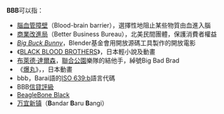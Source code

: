 {{noteTA
|1=zh-cn:信用评级; zh-hk:信貸評級; zh-tw:信用評等;
|2=zh-cn:林肯公园; zh-hk:林肯公園; zh-tw:聯合公園; zh-sg:联合公园;
}}
'''BBB'''可以指：
* [[腦血管障壁|腦血管障壁]]（Blood-brain barrier），選擇性地阻止某些物質由血進入腦
* [[商業改進局|商業改進局]]（Better Business Bureau），北美民間團體，保護消費者權益
* ''[[Big_Buck_Bunny|Big Buck Bunny]]''，Blender基金會用開放源碼工具製作的開放電影
* 《[[BLACK_BLOOD_BROTHERS|BLACK BLOOD BROTHERS]]》，日本輕小說及動畫
* [[布萊德·達爾森|布萊德·達爾森]]，[[聯合公園|聯合公園]]樂隊的結他手，綽號Big Bad Brad
* 《[[爆丸|爆丸]]》，{{nihongo|''Bakugan Battle Brawlers''|爆丸バトルブローラーズ|Bakugan Batoru Burōrāzu}}，日本動畫
* bbb，Barai語的[[ISO_639:b|ISO 639:b]]語言代碼
* BBB[[信貸評級|信貸評級]]
* [[BeagleBoard|BeagleBone Black]]
* [[万宜新镇|万宜新镇]]（'''B'''andar '''B'''aru '''B'''angi）

{{disambig|Cat=三字拉丁字母缩写消歧义}}